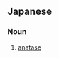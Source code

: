==Japanese==
{{ja-kanjitab|えい|すい|せき|yomi=o}}

===Noun===
{{ja-noun|えいすいせき}}

# {{lb|ja|mineral|sort=えいすいせき}} [[anatase]]